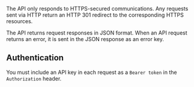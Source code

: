 The API only responds to HTTPS-secured communications. Any requests sent via HTTP return an HTTP 301 redirect to the corresponding HTTPS resources.

The API returns request responses in JSON format. When an API request returns an error, it is sent in the JSON response as an error key.

## Authentication
You must include an API key in each request as a `Bearer token` in the `Authorization` header.